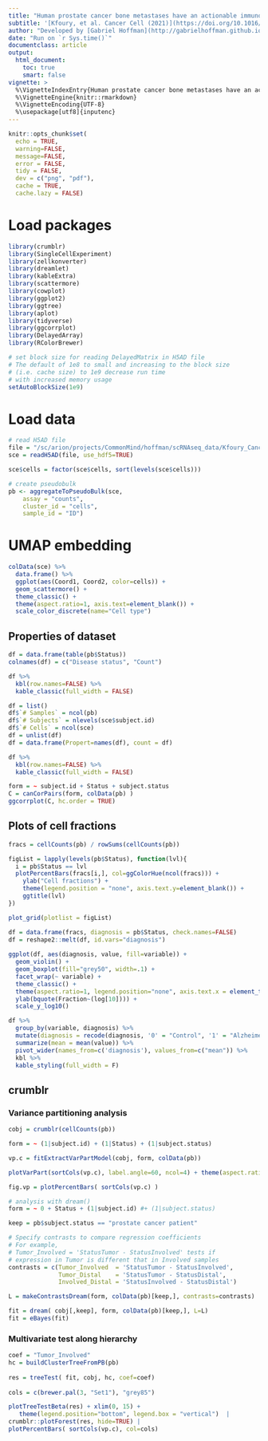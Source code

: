 ```yaml
---
title: "Human prostate cancer bone metastases have an actionable immunosuppressive microenvironment (GSE143791)"
subtitle: '[Kfoury, et al. Cancer Cell (2021)](https://doi.org/10.1016/j.ccell.2021.09.005)'
author: "Developed by [Gabriel Hoffman](http://gabrielhoffman.github.io/)"
date: "Run on `r Sys.time()`"
documentclass: article
output: 
  html_document:
    toc: true
    smart: false
vignette: >
  %\VignetteIndexEntry{Human prostate cancer bone metastases have an actionable immunosuppressive microenvironment}
  %\VignetteEngine{knitr::rmarkdown}
  %\VignetteEncoding{UTF-8}
  %\usepackage[utf8]{inputenc}
---
```



<!---



cd /sc/arion/projects/CommonMind/hoffman/crumblr_analysis/Kfoury_CancerCell_2021
R --vanilla


system("git pull"); rmarkdown::render("Kfoury_CancerCell_2021.Rmd");


https://hoffmg01.hpc.mssm.edu/crumblr_analysis/Kfoury_CancerCell_2021/Kfoury_CancerCell_2021.html


--->




```r
knitr::opts_chunk$set(
  echo = TRUE,
  warning=FALSE,
  message=FALSE,
  error = FALSE,
  tidy = FALSE,
  dev = c("png", "pdf"),
  cache = TRUE,
  cache.lazy = FALSE)
```

# Load packages
```r
library(crumblr)
library(SingleCellExperiment)
library(zellkonverter)
library(dreamlet)
library(kableExtra)
library(scattermore)
library(cowplot)
library(ggplot2)
library(ggtree)
library(aplot)
library(tidyverse)
library(ggcorrplot)
library(DelayedArray)
library(RColorBrewer)

# set block size for reading DelayedMatrix in H5AD file
# The default of 1e8 to small and increasing to the block size 
# (i.e. cache size) to 1e9 decrease run time 
# with increased memory usage
setAutoBlockSize(1e9)
```

# Load data
```r
# read H5AD file
file = "/sc/arion/projects/CommonMind/hoffman/scRNAseq_data/Kfoury_CancerCell_2021/Kfoury_CancerCell_2021.h5ad"
sce = readH5AD(file, use_hdf5=TRUE)   

sce$cells = factor(sce$cells, sort(levels(sce$cells)))

# create pseudobulk 
pb <- aggregateToPseudoBulk(sce,
    assay = "counts",     
    cluster_id = "cells",  
    sample_id = "ID")
```

# UMAP embedding
```r
colData(sce) %>%
  data.frame() %>%
  ggplot(aes(Coord1, Coord2, color=cells)) + 
  geom_scattermore() +
  theme_classic() + 
  theme(aspect.ratio=1, axis.text=element_blank()) +
  scale_color_discrete(name="Cell type")
```


## Properties of dataset
```r
df = data.frame(table(pb$Status))
colnames(df) = c("Disease status", "Count")

df %>%
  kbl(row.names=FALSE) %>% 
  kable_classic(full_width = FALSE) 

df = list()
df$`# Samples` = ncol(pb)
df$`# Subjects` = nlevels(sce$subject.id)
df$`# Cells` = ncol(sce)
df = unlist(df)
df = data.frame(Propert=names(df), count = df)

df %>%  
  kbl(row.names=FALSE) %>% 
  kable_classic(full_width = FALSE) 
```


```r
form = ~ subject.id + Status + subject.status 
C = canCorPairs(form, colData(pb) )
ggcorrplot(C, hc.order = TRUE)
```


## Plots of cell fractions
```r
fracs = cellCounts(pb) / rowSums(cellCounts(pb))

figList = lapply(levels(pb$Status), function(lvl){
  i = pb$Status == lvl
  plotPercentBars(fracs[i,], col=ggColorHue(ncol(fracs))) + 
    ylab("Cell fractions") + 
    theme(legend.position = "none", axis.text.y=element_blank()) +
    ggtitle(lvl)
})

plot_grid(plotlist = figList)
```

```r
df = data.frame(fracs, diagnosis = pb$Status, check.names=FALSE)
df = reshape2::melt(df, id.vars="diagnosis")
 
ggplot(df, aes(diagnosis, value, fill=variable)) + 
  geom_violin() +
  geom_boxplot(fill="grey50", width=.1) + 
  facet_wrap(~ variable) +
  theme_classic() +
  theme(aspect.ratio=1, legend.position="none", axis.text.x = element_text(angle = 90, vjust = 0.5, hjust=1)) +
  ylab(bquote(Fraction~(log[10]))) +
  scale_y_log10() 
```

```r
df %>%
  group_by(variable, diagnosis) %>%
  mutate(diagnosis = recode(diagnosis, '0' = "Control", '1' = "Alzheimer's"))  %>% 
  summarize(mean = mean(value)) %>%
  pivot_wider(names_from=c('diagnosis'), values_from=c("mean")) %>%
  kbl %>%
  kable_styling(full_width = F)
```





## crumblr
### Variance partitioning analysis
```r
cobj = crumblr(cellCounts(pb))

form = ~ (1|subject.id) + (1|Status) + (1|subject.status) 

vp.c = fitExtractVarPartModel(cobj, form, colData(pb))

plotVarPart(sortCols(vp.c), label.angle=60, ncol=4) + theme(aspect.ratio=1)
```

```r
fig.vp = plotPercentBars( sortCols(vp.c) )

# analysis with dream()
form = ~ 0 + Status + (1|subject.id) #+ (1|subject.status)

keep = pb$subject.status == "prostate cancer patient"

# Specify contrasts to compare regression coefficients
# For example, 
# Tumor_Involved = 'StatusTumor - StatusInvolved' tests if 
# expression in Tumor is different that in Involved samples
contrasts = c(Tumor_Involved  = 'StatusTumor - StatusInvolved',
              Tumor_Distal    = 'StatusTumor - StatusDistal',
              Involved_Distal = 'StatusInvolved - StatusDistal')

L = makeContrastsDream(form, colData(pb)[keep,], contrasts=contrasts)

fit = dream( cobj[,keep], form, colData(pb)[keep,], L=L)
fit = eBayes(fit)
```



### Multivariate test along hierarchy
```r
coef = "Tumor_Involved"
hc = buildClusterTreeFromPB(pb)
 
res = treeTest( fit, cobj, hc, coef=coef)
 
cols = c(brewer.pal(3, "Set1"), "grey85")

plotTreeTestBeta(res) + xlim(0, 15) +
   theme(legend.position="bottom", legend.box = "vertical")  |
crumblr::plotForest(res, hide=TRUE) |
plotPercentBars( sortCols(vp.c), col=cols) 
```


